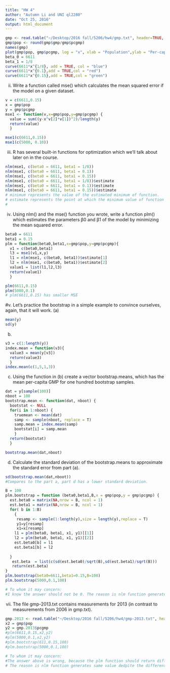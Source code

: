 ```yaml
---
title: "HW 4"
author: "Autumn Li and UNI ql2280"
date: "Oct 25, 2016"
output: html_document
---
```

```r
gmp <- read.table("~/Desktop/2016 fall/5206/hw4/gmp.txt", header=TRUE, quote="\"")
gmp$pop <- round(gmp$gmp/gmp$pcgmp)
names(gmp)
plot(gmp$pop, gmp$pcgmp, log = "x", xlab = "Population",ylab = "Per-capita Economic Output")
beta_0 = 6611
beta_1 = 1/8
curve(6611*x^{1/8}, add = TRUE, col = "blue")
curve(6611*x^{0.1},add = TRUE,col = "red")
curve(6611*x^{0.15},add = TRUE,col = "green")
```
ii. Write a function called mse() which calculates the mean squared error if the model on a given dataset.
```r
v = c(6611,0.15)
x = gmp$pop
y = gmp$pcgmp
mse1 <- function(v,x=gmp$pop,y=gmp$pcgmp) {
  value = sum((y-x^v[2]*v[1])^2)/length(y)
  return(value)
  }

mse1(c(6611,0.15))
mse1(c(5000, 0.10))
```
iii. R has several built-in functions for optimization which we’ll talk about later on in the course.
```r
nlm(mse1, c(beta0 = 6611, beta1 = 1/8))
nlm(mse1, c(beta0 = 6611, beta1 = 0.1))
nlm(mse1, c(beta0 = 6611, beta1 = 0.15))
nlm(mse1, c(beta0 = 6611, beta1 = 1/8))$estimate
nlm(mse1, c(beta0 = 6611, beta1 = 0.1))$estimate
nlm(mse1, c(beta0 = 6611, beta1 = 0.15))$estimate
# minimum represents the value of the estimated minimum of function.
# estimate represents the point at which the minimum value of function is obtained.
#
```
iv. Using nlm() and the mse() function you wrote, write a function plm() which estimates the parameters β0 and β1 of the model by minimizing the mean squared error. 
```r
beta0 = 6611
beta1 = 0.15
plm = function(beta0,beta1,x=gmp$pop,y=gmp$pcgmp){
  v1 = c(beta0,beta1)
  l3 = mse1(v1,x,y)
  l1 = nlm(mse1, c(beta0, beta1))$estimate[1]
  l2 = nlm(mse1, c(beta0, beta1))$estimate[2]
  value1 = list(l1,l2,l3)
  return(value1)
  }

plm(6611,0.15)
plm(5000,0.1)
# plm(6611,0.15) has smaller MSE
```
#v. Let’s practice the bootstrap in a simple example to convince ourselves, again, that it will work.
(a)
```r
mean(y)
sd(y)
```
(b)
```r
v3 = c(1:length(y))
index.mean = function(v3){
  value3 = mean(y[v3])
  return(value3)
  }
index.mean(c(1,5,1,3))
```
(c) Using the function in (b) create a vector bootstrap.means, which has the mean per-capita GMP for one hundred bootstrap samples.
```r
dat = y[sample(100)]
nboot = 100
bootstrap.mean <- function(dat, nboot) {
  bootstat <- NULL
  for(i in 1:nboot) {
    truemean <- mean(dat)
    samp <- sample(nboot, replace = T)
    samp.mean = index.mean(samp)
    bootstat[i] = samp.mean
    }
  return(bootstat)
  }

bootstrap.mean(dat,nboot)
```
(d) Calculate the standard deviation of the bootstrap.means to approximate the standard error from part (a).
```r
sd(bootstrap.mean(dat,nboot))
#Compares to the part a, part d has a lower standard deviation.
```

```r
B = 100
plm.bootstrap = function (beta0,beta1,B,x = gmp$pop,y = gmp$pcgmp) {
  est.beta0 = matrix(NA,nrow = B, ncol = 1)
  est.beta1 = matrix(NA,nrow = B, ncol = 1)
  for( b in 1:B)
    {
     resamp <- sample(1:length(y),size = length(y),replace = T)
     y1=y[resamp]
     x1=x[resamp]
    l1 = plm(beta0, beta1, x1, y1)[[1]]
    l2 = plm(beta0, beta1, x1, y1)[[2]]
    est.beta0[b] = l1
    est.beta1[b] = l2
    
  }
   est.beta  = list(c(sd(est.beta0)/sqrt(B),sd(est.beta1)/sqrt(B)))
   return(est.beta)
}
plm.bootstrap(beta0=6611,beta1=0.15,B=100)
plm.bootstrap(5000,0.1,100)

# To whom it may concern:
#I know the answer should not be 0. The reason is nlm function generates same value dedpite the different sample size. I think my bootstrap function is right as long as my nlm function could fix above problem.
```
vii. The file gmp-2013.txt contains measurements for 2013 (in contrast to measurements from 2006 in gmp.txt). 
```r
gmp.2013 <- read.table("~/Desktop/2016 fall/5206/hw4/gmp-2013.txt", header=TRUE, quote="\"")
x2 = gmp$pop
y2 = gmp.2013$pcgmp
#plm(6611,0.15,x2,y2)
#plm(5000,0.1,x2,y2)
#plm.bootstrap(611,0.15,100)
#plm.bootstrap(5000,0.1,100)

# To whom it may concern:
#The answer above is wrong, because the plm function should return different numbers for different sample size from gmp 2013.
# The reason is nlm function generates same value dedpite the different sample size. I think my plm function and plm.boostrap function are right as long as  nlm function could fix above problem.
```
